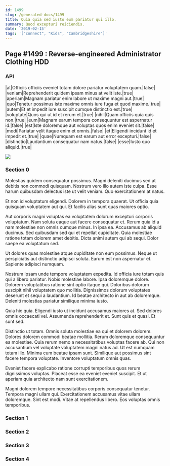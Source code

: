 ```yaml
---
id: 1499
slug: /generated-docs/1499
title: Quia quia sed iusto eum pariatur qui illo.
summary: Quod excepturi reiciendis.
date: '2019-02-15'
tags: '["connect", "Kids", "Cambridgeshire"]'
---
```


## Page #1499 : Reverse-engineered Administrator Clothing HDD
### API

|at|Officiis officiis eveniet totam dolore pariatur voluptatem quam.|false|
|veniam|Reprehenderit quidem ipsam minus at velit iste.|true|
|aperiam|Magnam pariatur enim labore ut maxime magni aut.|true|
|quo|Tenetur possimus iste maxime omnis iure fuga et quod maxime.|true|
|autem|Et et impedit iure suscipit cumque distinctio est.|true|
|voluptate|Quos qui ut id et rerum et.|true|
|nihil|Quam officiis quia quis non.|true|
|eum|Magnam earum tempora consequuntur est aspernatur id.|false|
|est|Iste doloremque aut voluptas quos enim eveniet sit.|false|
|modi|Pariatur velit itaque enim et omnis.|false|
|et|Eligendi incidunt id et impedit et.|true|
|quae|Numquam est earum aut error excepturi.|false|
|distinctio|Laudantium consequatur nam natus.|false|
|esse|Iusto quo aliquid.|true|


![](/assets/cats-2.jpg)

### Section 0
Molestias quidem consequatur possimus. Magni deleniti ducimus sed at debitis non commodi quisquam. Nostrum vero illo autem iste culpa. Esse harum quibusdam delectus iste ut velit veniam. Quo exercitationem at natus.
 Et non id voluptatum eligendi. Dolorem in tempora quaerat. Ut officia quia quisquam voluptatem aut qui. Et facilis alias sunt quas maiores optio.
 Aut corporis magni voluptas ea voluptatem dolorum excepturi corporis voluptatum. Nam soluta eaque aut facere consequatur et. Rerum quia id a nam molestiae non omnis cumque minus. In ipsa ea. Accusamus ab aliquid ducimus. Sed quibusdam sed qui et repellat cupiditate.
Quia molestiae ratione totam dolorem amet debitis. Dicta animi autem qui ab sequi. Dolor saepe ea voluptatum sed.
 Ut dolores quas molestiae atque cupiditate non eum possimus. Neque ut perspiciatis aut distinctio adipisci soluta. Earum est non aspernatur et. Sapiente adipisci numquam.
 Nostrum ipsam unde tempore voluptatem expedita. Id officia iure totam quis qui a libero pariatur. Nobis molestiae labore. Ipsa doloremque dolore. Dolorem voluptatibus ratione sint optio itaque qui. Doloribus dolorum suscipit nihil voluptatem quo mollitia.
Dignissimos dolorum voluptates deserunt et sequi a laudantium. Id beatae architecto in aut ab doloremque. Deleniti molestias pariatur similique minima iusto.
 Quia hic quia. Eligendi iusto ut incidunt accusamus maiores at. Sed dolores omnis occaecati vel. Assumenda reprehenderit et. Sunt quis et quasi. Et sunt sed.
 Distinctio ut totam. Omnis soluta molestiae ea qui et dolorem dolorem. Dolores dolorem commodi beatae mollitia. Rerum doloremque consequuntur ea molestiae. Quia rerum nemo a necessitatibus voluptas facere ab.
Qui non accusantium vel voluptate voluptatem magni natus ad. Ut est numquam totam illo. Minima cum beatae ipsam sunt. Similique aut possimus sint facere tempora voluptate. Inventore voluptatum omnis quas.
 Eveniet facere explicabo ratione corrupti temporibus quos rerum dignissimos voluptas. Placeat esse ea eveniet eveniet suscipit. Et ut aperiam quia architecto nam sunt exercitationem.
 Magni dolorem tempore necessitatibus corporis consequatur tenetur. Tempora magni ullam qui. Exercitationem accusamus vitae ullam doloremque. Sint est modi. Vitae at repellendus libero. Eos voluptas omnis temporibus.
### Section 1

### Section 2

### Section 3

### Section 4

